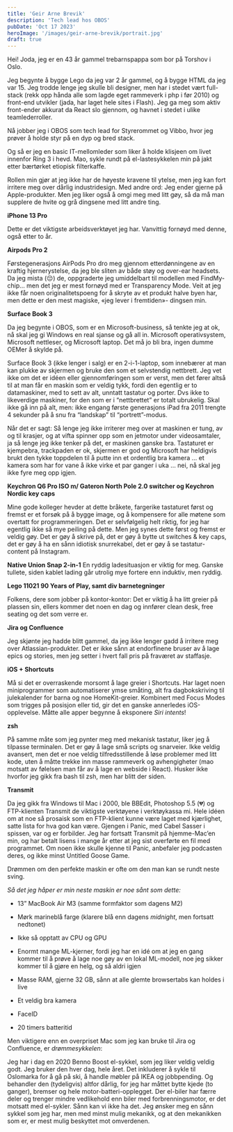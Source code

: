 ```yaml
---
title: 'Geir Arne Brevik'
description: 'Tech lead hos OBOS'
pubDate: 'Oct 17 2023'
heroImage: '/images/geir-arne-brevik/portrait.jpg'
draft: true
---
```








<Question1/>

Hei! Joda, jeg er en 43 år gammel trebarnspappa som bor på Torshov i Oslo.

Jeg begynte å bygge Lego da jeg var 2 år gammel, og å bygge HTML da jeg var 15. Jeg trodde lenge jeg skulle bli designer,
men har i stedet vært full-stack (rekk opp hånda alle som lagde eget rammeverk i php i før 2010) og front-end utvikler (jada, har laget hele sites i Flash).
Jeg ga meg som aktiv front-ender akkurat da React slo gjennom, og havnet i stedet i ulike teamlederroller.

Nå jobber jeg i OBOS som tech lead for Styrerommet og Vibbo, hvor jeg prøver å holde styr på en dyp og bred stack.

Og så er jeg en basic IT-mellomleder som liker å holde klisjeen om livet innenfor Ring 3 i hevd. Mao, sykle rundt på el-lastesykkelen min på jakt etter  bærtørket etiopisk filterkaffe.



<Question2/>

Rollen min gjør at jeg ikke har de høyeste kravene til ytelse, men jeg kan fort irritere meg over dårlig industridesign. Med andre ord: Jeg ender gjerne på Apple-produkter. Men jeg liker også å omgi meg med litt gøy, så da må man supplere de hvite og grå dingsene med litt andre ting.

**iPhone 13 Pro**

Dette er det viktigste arbeidsverktøyet jeg har. Vanvittig fornøyd med denne, også etter to år.

**Airpods Pro 2**

Førstegenerasjons AirPods Pro dro meg gjennom etterdønningene av en kraftig hjernerystelse, da jeg ble sliten av både støy og over-ear headsets.
Da jeg mista (😔) de, oppgraderte jeg umiddelbart til modellen med FindMy-chip… men det jeg er mest fornøyd med er Transparency Mode.
Veit at jeg ikke får noen originalitetspoeng for å skryte av et produkt halve byen har, men dette er den mest magiske, «jeg lever i fremtiden»- dingsen min.

**Surface Book 3**

Da jeg begynte i OBOS, som er en Microsoft-business, så tenkte jeg at ok, nå skal jeg gi Windows en real sjanse og gå all in. Microsoft operativsystem, Microsoft nettleser, og Microsoft laptop. Det må jo bli bra, ingen dumme OEMer å skylde på.

Surface Book 3 (ikke lenger i salg) er en 2-i-1-laptop, som innebærer at man kan plukke av skjermen og bruke den som et selvstendig nettbrett.
Jeg vet ikke om det er idéen eller gjennomføringen som er verst, men det fører altså til at man får en maskin som er veldig tykk, fordi den egentlig er to datamaskiner, med to sett av alt, unntatt tastatur og porter. Dvs ikke to likeverdige maskiner, for den som er i “nettbrettet” er totalt ubrukelig. Skal ikke gå inn på alt, men: ikke engang første generasjons iPad fra 2011 trengte 4 sekunder på å snu fra “landskap” til “portrett”-modus.

Når det er sagt: Så lenge jeg ikke irriterer meg over at maskinen er tung, av og til krasjer, og at vifta spinner opp som en jetmotor under videosamtaler, ja så lenge jeg ikke tenker på det, er maskinen ganske bra. Tastaturet er kjempebra, trackpaden er ok, skjermen er god og Microsoft har heldigvis brukt den tykke toppdelen til å putte inn et ordentlig bra kamera … et kamera som har for vane å ikke virke et par ganger i uka … nei, nå skal jeg ikke fyre meg opp igjen.

**Keychron Q6 Pro ISO m/ Gateron North Pole 2.0 switcher og Keychron Nordic key caps**

Mine gode kolleger hevder at dette bråkete, fargerike tastaturet først og fremst er et forsøk på å bygge image, og å kompensere for alle møtene som overtatt for programmeringen.
Det er selvfølgelig helt riktig, for jeg har egentlig ikke så mye peiling på dette.
Men jeg synes dette først og fremst er veldig gøy. Det er gøy å skrive på, det er gøy å bytte ut switches & key caps, det er gøy å ha en sånn idiotisk snurrekabel, det er gøy å se tastatur-content på Instagram.

**Native Union Snap 2-in-1**
En ryddig ladesituasjon er viktig for meg. Ganske tullete, siden kablet lading går utrolig mye fortere enn induktiv, men ryddig.

**Lego 11021 90 Years of Play, samt div barnetegninger**

Folkens, dere som jobber på kontor-kontor: Det er viktig å ha litt greier på plassen sin, ellers kommer det noen en dag og innfører clean desk, free seating og det som verre er.


<Question3/>

**Jira og Confluence**

Jeg skjønte jeg hadde blitt gammel, da jeg ikke lenger gadd å irritere meg over Atlassian-produkter. Det er ikke sånn at endorfinene bruser av å lage epics og stories, men jeg setter i hvert fall pris på fraværet av staffasje.

**iOS + Shortcuts**

Må si det er overraskende morsomt å lage greier i Shortcuts. Har laget noen miniprogrammer som automatiserer ymse småting, alt fra dagbokskriving til julekalender for barna og noe HomeKit-greier.
Kombinert med Focus Modes som trigges på posisjon eller tid, gir det en ganske annerledes iOS-opplevelse. Måtte alle apper begynne å eksponere _Siri intents_!

**zsh**

På samme måte som jeg pynter meg med mekanisk tastatur, liker jeg å tilpasse terminalen. Det er gøy å lage små scripts og snarveier. Ikke veldig avansert, men det er noe veldig tilfredsstillende å løse problemer med litt kode, uten å måtte trekke inn masse rammeverk og avhengigheter (mao motsatt av følelsen man får av å lage en webside i React).
Husker ikke hvorfor jeg gikk fra bash til zsh, men har blitt der siden.

**Transmit**

Da jeg gikk fra Windows til Mac i 2000, ble BBEdit, Photoshop 5.5 (💔) og FTP-klienten Transmit de viktigste verktøyene i verktøykassa mi.
Hele idéen om at noe så prosaisk som en FTP-klient kunne være laget med kjærlighet, satte lista for hva god kan være. Gjengen i Panic, med Cabel Sasser i spissen, var og er forbilder. Jeg har fortsatt Transmit på hjemme-Mac’en min, og har betalt lisens i mange år etter at jeg sist overførte en fil med programmet.
Om noen ikke skulle kjenne til Panic, anbefaler jeg podcasten deres, og ikke minst Untitled Goose Game.


<Question4/>

Drømmen om den perfekte maskin er ofte om den man kan se rundt neste sving.

_Så det jeg håper er min neste maskin er noe sånt som dette:_

* 13” MacBook Air M3 (samme formfaktor som dagens M2)

* Mørk marineblå farge (klarere blå enn dagens _midnight_,  men fortsatt nedtonet)

* Ikke så opptatt av CPU og GPU

* Enormt mange ML-kjerner, fordi jeg har en idé om at jeg en gang kommer til å prøve å lage noe gøy av en lokal ML-modell, noe jeg sikker kommer til å gjøre en helg, og så aldri igjen

* Masse RAM, gjerne 32 GB, sånn at alle glemte browsertabs kan holdes i live

* Et veldig bra kamera

* FaceID

* 20 timers batteritid

Men viktigere enn en overpriset Mac som jeg kan bruke til Jira og Confluence, er _drømmesykkelen_:

Jeg har i dag en 2020 Benno Boost el-sykkel, som jeg liker veldig veldig godt. Jeg bruker den hver dag, hele året. Det inkluderer å sykle til Oslomarka for å gå på ski, å handle møbler på IKEA og jobbpending. Og behandler den (tydeligvis) altfor dårlig, for jeg har måttet bytte kjede (to ganger), bremser og hele motor-batteri-opplegget.
Der el-biler har færre deler og trenger mindre vedlikehold enn biler med  forbrenningsmotor, er det motsatt med el-sykler. Sånn kan vi ikke ha det.
Jeg ønsker meg en sånn sykkel som jeg har, men med minst mulig mekanikk, og at den mekanikken som er, er mest mulig beskyttet mot omverdenen.


